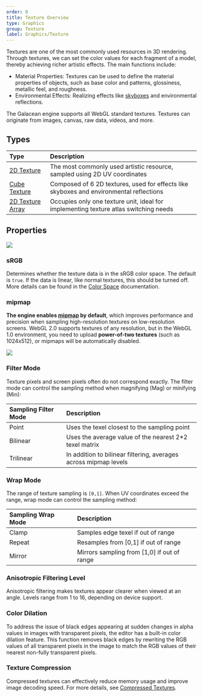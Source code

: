 ```yaml
---
order: 0
title: Texture Overview
type: Graphics
group: Texture
label: Graphics/Texture
---
```

Textures are one of the most commonly used resources in 3D rendering. Through textures, we can set the color values for each fragment of a model, thereby achieving richer artistic effects. The main functions include:

- Material Properties: Textures can be used to define the material properties of objects, such as base color and patterns, glossiness, metallic feel, and roughness.
- Environmental Effects: Realizing effects like [skyboxes](/docs/graphics/background/sky/) and environmental reflections.

The Galacean engine supports all WebGL standard textures. Textures can originate from images, canvas, raw data, videos, and more.

## Types

| Type                                    | Description                                                        |
| :-------------------------------------- | :----------------------------------------------------------------- |
| [2D Texture](/docs/graphics/texture/2d/) | The most commonly used artistic resource, sampled using 2D UV coordinates |
| [Cube Texture](/docs/graphics/texture/cube/) | Composed of 6 2D textures, used for effects like skyboxes and environmental reflections |
| [2D Texture Array](/apis/core/#Texture2DArray) | Occupies only one texture unit, ideal for implementing texture atlas switching needs |

## Properties

<Image src ="https://gw.alipayobjects.com/zos/OasisHub/c4945cc8-8cba-48a7-85ae-f6f2903fcfe1/image-20250529143945756.png" />

### sRGB
Determines whether the texture data is in the sRGB color space. The default is `true`. If the data is linear, like normal textures, this should be turned off. More details can be found in the [Color Space](/docs/core/color/) documentation.

### mipmap

**The engine enables [mipmap](/apis/core/#Texture-generateMipmaps) by default**, which improves performance and precision when sampling high-resolution textures on low-resolution screens. WebGL 2.0 supports textures of any resolution, but in the WebGL 1.0 environment, you need to upload **power-of-two textures** (such as 1024x512), or mipmaps will be automatically disabled.

<Image src="https://gw.alipayobjects.com/mdn/rms_d27172/afts/img/A*mTBvTJ7Czt4AAAAAAAAAAAAAARQnAQ" />

### Filter Mode

Texture pixels and screen pixels often do not correspond exactly. The filter mode can control the sampling method when magnifying (Mag) or minifying (Min):

| Sampling Filter Mode | Description                                           |
| :------------------- | :---------------------------------------------------- |
| Point                | Uses the texel closest to the sampling point          |
| Bilinear             | Uses the average value of the nearest 2\*2 texel matrix |
| Trilinear            | In addition to bilinear filtering, averages across mipmap levels |

### Wrap Mode

The range of texture sampling is `[0,1]`. When UV coordinates exceed the range, wrap mode can control the sampling method:

| Sampling Wrap Mode | Description                      |
| :----------------- | :------------------------------- |
| Clamp              | Samples edge texel if out of range |
| Repeat             | Resamples from [0,1] if out of range |
| Mirror             | Mirrors sampling from [1,0] if out of range |

### Anisotropic Filtering Level

Anisotropic filtering makes textures appear clearer when viewed at an angle. Levels range from 1 to 16, depending on device support.

### Color Dilation

To address the issue of black edges appearing at sudden changes in alpha values in images with transparent pixels, the editor has a built-in color dilation feature. This function removes black edges by rewriting the RGB values of all transparent pixels in the image to match the RGB values of their nearest non-fully transparent pixels.

### Texture Compression

Compressed textures can effectively reduce memory usage and improve image decoding speed. For more details, see [Compressed Textures](/docs/graphics/texture/compression/).